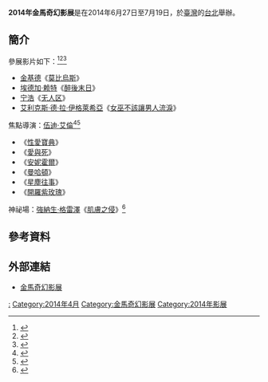 {{Expand|time=2016-04-09T00:13:29+00:00}} 
{{Infobox film festival
| name           = 2014年金馬奇幻影展
| logo           = 
| logo_alt       =
| logo_size      = 
| image          = 
| image_alt      =
| image_size     = 
| caption        = 
| opening        = 《[[歡迎來到布達佩斯大飯店|歡迎來到布達佩斯大飯店]]》<ref>{{cite news|title=金馬奇幻影展狂熱開幕 洛基恐怖秀High翻全場|url=http://star.ettoday.net/news/343156|accessdate=2016-04-09|date=2014-04-05|archive-date=2019-12-15|archive-url=https://web.archive.org/web/20191215203850/https://star.ettoday.net/news/343156}}</ref>
| closing        = 《[[魔警|魔警]]》<ref>{{cite news|title=金馬奇幻影展開閉幕片出爐！　吳彥祖力尬20位歐美巨星|url=http://star.ettoday.net/news/329586|accessdate=2016-04-09|date=2014-02-27}}</ref>
| location       = {{ROC}}[[台北|台北]]
| founded        = 2010年
| awardsreceived = 
| awards         = 
| films          = 
| directors      = 
| producers      = 
| writers        = 
| starring       = 
| host           = [[臺北金馬影展執行委員會|臺北金馬影展執行委員會]]
| number         = 
| date           = 2014年6月27日至7月19日
| language       = [[汉语|汉语]]、[[英语|英语]]
| website        = 
| chronology     = 
| preceded_by    = [[2013年金馬奇幻影展|2013年]]
| followed_by    = [[2015年金馬奇幻影展|2015年]]
}}
'''2014年金馬奇幻影展'''是在2014年6月27日至7月19日，於[[臺灣|臺灣]]的[[台北|台北]]舉辦。

== 簡介 ==
參展影片如下：<ref>{{cite news|title=8.5小時《眾聲喧嘩》翻拍電影　金馬奇幻影展大盤點！|url=http://star.ettoday.net/news/331595|accessdate=2016-04-09|date=2014-03-06|archive-date=2016-04-24|archive-url=https://web.archive.org/web/20160424082406/http://star.ettoday.net/news/331595|dead-url=no}}</ref><ref>{{cite news|title=金马奇幻影展 公布开闭幕片|url=http://b2.everjiu.com/0/?url=bXRoLjQzOTM5MDRuLzcyLzIvNDEvYmcvbW9jLnNlbWl0aGNvcGUud3d3Ly9BMyVwdHRo|accessdate=2016-04-12|date=2014-02-27|deadurl=yes|archiveurl=https://web.archive.org/web/20160421025815/http://b2.everjiu.com/0/?url=bXRoLjQzOTM5MDRuLzcyLzIvNDEvYmcvbW9jLnNlbWl0aGNvcGUud3d3Ly9BMyVwdHRo|archivedate=2016-04-21}}</ref><ref>{{cite news|title=膽小勿近 金馬奇幻影展推「血肌驚」|url=http://www.chinatimes.com/realtimenews/20140312003201-260404|accessdate=2016-04-12|date=2014-03-12|archive-date=2016-04-28|archive-url=https://web.archive.org/web/20160428073449/http://www.chinatimes.com/realtimenews/20140312003201-260404|dead-url=no}}</ref>
* [[金基德|金基德]]《[[莫比烏斯_(電影)|莫比烏斯]]》
* [[埃德加·赖特|埃德加·赖特]]《[[醉後末日|醉後末日]]》
* [[宁浩|宁浩]]《[[无人区_(电影)|无人区]]》
* [[艾利克斯·德·拉·伊格萊希亞|艾利克斯·德·拉·伊格萊希亞]]《[[女巫不該讓男人流淚|女巫不該讓男人流淚]]》

焦點導演：[[伍迪·艾倫|伍迪·艾倫]]<ref>{{cite news|title=伍迪艾倫扮精蟲！　金馬奇幻影展推「焦點導演」專題|url=http://star.ettoday.net/news/323740|accessdate=2016-04-09|date=2014-02-11|archive-date=2019-12-25|archive-url=https://web.archive.org/web/20191225022004/https://star.ettoday.net/news/323740}}</ref><ref>{{cite news|title=伍迪艾倫精蟲上身　《性愛寶典》好奇幻|url=http://www.appledaily.com.tw/realtimenews/article/new/20140210/341660/|accessdate=2016-04-09|date=2014-02-10|archive-date=2016-11-03|archive-url=https://web.archive.org/web/20161103162527/http://www.appledaily.com.tw/realtimenews/article/new/20140210/341660|dead-url=no}}</ref>
* 《[[性愛寶典|性愛寶典]]》
* 《[[愛與死|愛與死]]》
* 《[[安妮霍爾|安妮霍爾]]》
* 《[[曼哈頓_(電影)|曼哈頓]]》
* 《[[星塵往事|星塵往事]]》
* 《[[開羅紫玫瑰|開羅紫玫瑰]]》

神祕場：[[強納生·格雷澤|強納生·格雷澤]]《[[肌膚之侵|肌膚之侵]]》<ref>{{cite news|title=史卡莉街頭釣男人玩實境秀|url=http://www.chinatimes.com/newspapers/20140409000815-260112|accessdate=2016-04-09|date=2014-04-09|archive-date=2017-07-22|archive-url=https://web.archive.org/web/20170722185704/http://www.chinatimes.com/newspapers/20140409000815-260112|dead-url=no}}</ref>

==參考資料==
{{Reflist}}

== 外部連結 ==
* [http://www.ghfff.org.tw/home.aspx 金馬奇幻影展]{{Wayback|url=http://www.ghfff.org.tw/home.aspx |date=20150512091333 }}

{{金馬奇幻影展}}

[[Category:2014年臺灣電影|:]]
[[Category:2014年4月|Category:2014年4月]]
[[Category:金馬奇幻影展|Category:金馬奇幻影展]]
[[Category:2014年影展|Category:2014年影展]]